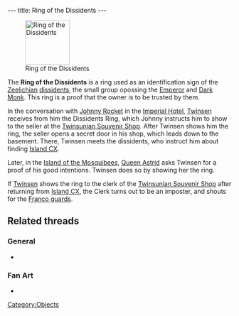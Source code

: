 ---
title: Ring of the Dissidents
---

[[Image:Ring.gif|right|100px|thumb|Ring of the Dissidents]]

The '''Ring of the Dissidents''' is a ring used as an identification sign of the [[Zeelich]]ian [[dissidents]], the small group opossing the [[Emperor]] and [[Dark Monk]]. This ring is a proof that the owner is to be trusted by them.

In the conversation with [[Johnny Rocket]] in the [[Imperial Hotel]], [[Twinsen]] receives from him the Dissidents Ring, which Johnny instructs him to show to the seller at the [[Twinsunian Souvenir Shop]]. After Twinsen shows him the ring, the seller opens a secret door in his shop, which leads down to the basement. There, Twinsen meets the dissidents, who instruct him about finding [[Island CX]].

Later, in the [[Island of the Mosquibees]], [[Queen Astrid]] asks Twinsen for a proof of his good intentions. Twinsen does so by showing her the ring.

If [[Twinsen]] shows the ring to the clerk of the [[Twinsunian Souvenir Shop]] after returning from [[Island CX]], the Clerk turns out to be an imposter, and shouts for the [[Franco guard]]s.

==Related threads==
===General===
* {{thread|id=4632|title=The dissidents ring}}

===Fan Art===
* {{post|id=112171|title=Lba3}}

[[Category:Objects]]